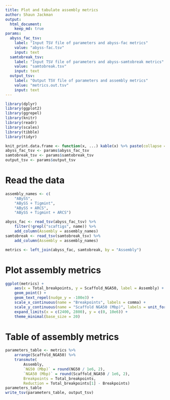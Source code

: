 ```yaml
---
title: Plot and tabulate assembly metrics
author: Shaun Jackman
output:
  html_document:
    keep_md: true
params:
  abyss_fac_tsv:
    label: "Input TSV file of parameters and abyss-fac metrics"
    value: "abyss-fac.tsv"
    input: text
  samtobreak_tsv:
    label: "Input TSV file of parameters and abyss-samtobreak metrics"
    value: "samtobreak.tsv"
    input: text
  output_tsv:
    label: "Output TSV file of parameters and assembly metrics"
    value: "metrics.out.tsv"
    input: text
---
```


```r
library(dplyr)
library(ggplot2)
library(ggrepel)
library(knitr)
library(readr)
library(scales)
library(tibble)
library(tidyr)

knit_print.data.frame <- function(x, ...) kable(x) %>% paste(collapse = "\n") %>% asis_output
abyss_fac_tsv <- params$abyss_fac_tsv
samtobreak_tsv <- params$samtobreak_tsv
output_tsv <- params$output_tsv
```

# Read the data

```r
assembly_names <- c(
	"ABySS",
	"ABySS + Tigmint",
	"ABySS + ARCS",
	"ABySS + Tigmint + ARCS")

abyss_fac <- read_tsv(abyss_fac_tsv) %>%
	filter(!grepl("scaftigs", name)) %>%
	add_column(Assembly = assembly_names)
samtobreak <- read_tsv(samtobreak_tsv) %>%
	add_column(Assembly = assembly_names)

metrics <- left_join(abyss_fac, samtobreak, by = "Assembly")
```

# Plot assembly metrics
```r
ggplot(metrics) +
	aes(x = Total_breakpoints, y = Scaffold_NGA50, label = Assembly) +
	geom_point() +
	geom_text_repel(nudge_y = -100e3) +
	scale_x_continuous(name = "Breakpoints", labels = comma) +
	scale_y_continuous(name = "Scaffold NGA50 (Mbp)", labels = unit_format(unit = "Mbp", scale = 1e-6)) +
	expand_limits(x = c(2400, 2800), y = c(0, 10e6)) +
	theme_minimal(base_size = 20)
```

# Table of assembly metrics
```r
parameters_table <- metrics %>%
	arrange(Scaffold_NGA50) %>%
	transmute(
		Assembly,
		`NG50 (Mbp)` = round(NG50 / 1e6, 2),
		`NGA50 (Mbp)` = round(Scaffold_NGA50 / 1e6, 2),
		Breakpoints = Total_breakpoints,
		Reduction = Total_breakpoints[1] - Breakpoints)
parameters_table
write_tsv(parameters_table, output_tsv)
```
